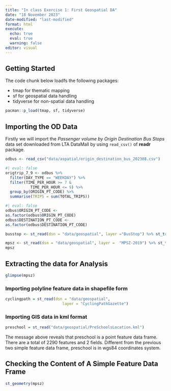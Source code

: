```yaml
---
title: "In class Exercise 1: First Geospatial DA"
date: "18 November 2023"
date-modified: "last-modified"
format: html
execute: 
  echo: true
  eval: true
  warning: false
editor: visual
---
```


## Getting Started

The code chunk below loadfs the following packages:

-   tmap for thematic mapping
-   sf for geospatial data handling
-   tidyverse for non-spatial data handling

```r
pacman::p_load(tmap, sf, tidyverse)
```

## Importing the OD Data

Firstly we will import the *Passenger volume by Origin Destination Bus Stops* data set downloaded from LTA DataMall by using `read_csv()` of **readr** package.

```r
odbus <- read_csv("data/aspatial/origin_destination_bus_202308.csv")
```

```r
#| eval: false
origtrip_7_9 <- odbus %>%
  filter(DAY_TYPE == "WEEKDAY") %>%
  filter(TIME_PER_HOUR >= 7 &
           TIME_PER_HOUR <= 9) %>%
  group_by(ORIGIN_PT_CODE) %>%
  summarise(TRIPS = sum(TOTAL_TRIPS))

```

```r
#| eval: false
odbus$ORIGIN_PT_CODE <-
as.factor(odbus$ORIGIN_PT_CODE)
odbus$DESTINATION_PT_CODE <-
as.factor(odbus$DESTINATION_PT_CODE)
```

```r
busstop <- st_read(dsn = "data/geospatial", layer ="BusStop") %>% st_transform(crs = 3414)
```

```r

mpsz <- st_read(dsn = "data/geospatial", layer =  "MPSZ-2019") %>% st_transform(crs = 3414)
mpsz
```

## Extracting the data for Analysis

```r
glimpse(mpsz)

```

### Importing polyline feature data in shapefile form

```r
cyclingpath = st_read(dsn = "data/geospatial", 
                         layer = "CyclingPathGazette") 
```
### Importing GIS data in kml format

```r
preschool = st_read("data/geospatial/PreSchoolsLocation.kml") 
```
The message above reveals that preschool is a point feature data frame. There are a total of 2290 features and 2 fields. Different from the previous two simple feature data frame, preschool is in wgs84 coordinates system.

## Checking the Content of A Simple Feature Data Frame
```r
st_geometry(mpsz)
```


